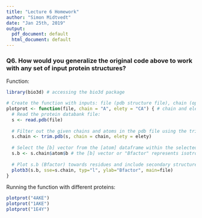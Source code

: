 ```yaml
---
title: "Lecture 6 Homework"
author: "Simon Midtvedt"
date: "Jan 25th, 2019"
output:
  pdf_document: default
  html_document: default
---
```


### Q6. How would you generalize the original code above to work with any set of input protein structures? 

Function:
```r
library(bio3d) # accessing the bio3d package

# Create the function with inputs: file (pdb structure file), chain (optional), elety (optional)
plotprot <- function(file, chain = "A", elety = "CA") { # chain and elety can be specified
  # Read the protein databank file:
  s <- read.pdb(file) 
  
  # Filter out the given chains and atoms in the pdb file using the trim function:
  s.chain <- trim.pdb(s, chain = chain, elety = elety) 
  
  # Select the [b] vector from the [atom] dataframe within the selected chain. 
  s.b <- s.chain$atom$b # the [b] vector or "Bfactor" represents isotropic displacement.
  
  # Plot s.b (Bfactor) towards residues and include secondary structure objects (sse):
  plotb3(s.b, sse=s.chain, typ="l", ylab="Bfactor", main=file) 
}
```

Running the function with different proteins:
```r
plotprot("4AKE")
plotprot("1AKE")  
plotprot("1E4Y") 
```
